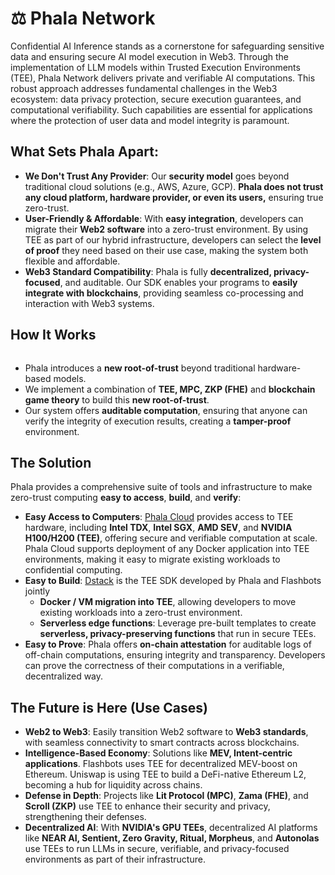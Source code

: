 # ⚖️ Phala Network

Confidential AI Inference stands as a cornerstone for safeguarding sensitive data and ensuring secure AI model execution in Web3. Through the implementation of LLM models within Trusted Execution Environments (TEE), Phala Network delivers private and verifiable AI computations. This robust approach addresses fundamental challenges in the Web3 ecosystem: data privacy protection, secure execution guarantees, and computational verifiability. Such capabilities are essential for applications where the protection of user data and model integrity is paramount.

## **What Sets Phala Apart:**

* **We Don't Trust Any Provider**: Our **security model** goes beyond traditional cloud solutions (e.g., AWS, Azure, GCP). **Phala does not trust any cloud platform, hardware provider, or even its users,** ensuring true zero-trust.
* **User-Friendly & Affordable**: With **easy integration**, developers can migrate their **Web2 software** into a zero-trust environment. By using TEE as part of our hybrid infrastructure, developers can select the **level of proof** they need based on their use case, making the system both flexible and affordable.
* **Web3 Standard Compatibility**: Phala is fully **decentralized, privacy-focused**, and auditable. Our SDK enables your programs to **easily integrate with blockchains**, providing seamless co-processing and interaction with Web3 systems.

## **How It Works**

<Frame>
    <img src="/images/image (6) (1) (1).png" alt="" />
</Frame>

* Phala introduces a **new root-of-trust** beyond traditional hardware-based models.
* We implement a combination of **TEE, MPC, ZKP (FHE)** and **blockchain game theory** to build this **new root-of-trust**.
* Our system offers **auditable computation**, ensuring that anyone can verify the integrity of execution results, creating a **tamper-proof** environment.

## **The Solution**

Phala provides a comprehensive suite of tools and infrastructure to make zero-trust computing **easy to access**, **build**, and **verify**:

* **Easy Access to Computers**: [Phala Cloud](https://cloud.phala.network/register?invite=PHALAWIKI) provides access to TEE hardware, including **Intel TDX**, **Intel SGX**, **AMD SEV**, and **NVIDIA H100/H200 (TEE)**, offering secure and verifiable computation at scale. Phala Cloud supports deployment of any Docker application into TEE environments, making it easy to migrate existing workloads to confidential computing.
* **Easy to Build**: [Dstack](../dstack/overview.md) is the TEE SDK developed by Phala and Flashbots jointly
  * **Docker / VM migration into TEE**, allowing developers to move existing workloads into a zero-trust environment.
  * **Serverless edge functions**: Leverage pre-built templates to create **serverless, privacy-preserving functions** that run in secure TEEs.
* **Easy to Prove**: Phala offers **on-chain attestation** for auditable logs of off-chain computations, ensuring integrity and transparency. Developers can prove the correctness of their computations in a verifiable, decentralized way.

## **The Future is Here (Use Cases)**

* **Web2 to Web3**: Easily transition Web2 software to **Web3 standards**, with seamless connectivity to smart contracts across blockchains.
* **Intelligence-Based Economy**: Solutions like **MEV, Intent-centric applications**. Flashbots uses TEE for decentralized MEV-boost on Ethereum. Uniswap is using TEE to build a DeFi-native Ethereum L2, becoming a hub for liquidity across chains.
* **Defense in Depth**: Projects like **Lit Protocol (MPC)**, **Zama (FHE)**, and **Scroll (ZKP)** use TEE to enhance their security and privacy, strengthening their defenses.
* **Decentralized AI**: With **NVIDIA's GPU TEEs**, decentralized AI platforms like **NEAR AI, Sentient, Zero Gravity, Ritual, Morpheus**, and **Autonolas** use TEEs to run LLMs in secure, verifiable, and privacy-focused environments as part of their infrastructure.

